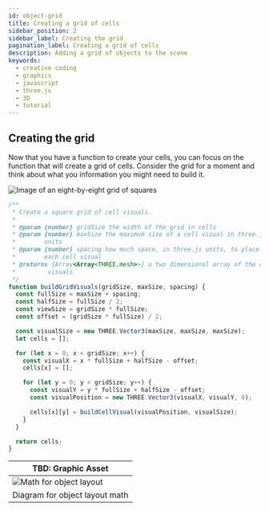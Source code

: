 ```yaml
---
id: object-grid
title: Creating a grid of cells
sidebar_position: 2
sidebar_label: Creating the grid
pagination_label: Creating a grid of cells
description: Adding a grid of objects to the scene
keywords:
  - creative coding
  - graphics
  - javascript
  - three.js
  - 3D
  - tutorial
---
```


## Creating the grid

Now that you have a function to create your cells, you can focus on the
function that will create a grid of cells. Consider the grid for a moment and
think about what you information you might need to build it.

![Image of an eight-by-eight grid of squares](./assets/square-grid.png "The grid")

```javascript
/**
 * Create a square grid of cell visuals.
 *
 * @param {number} gridSize the width of the grid in cells
 * @param {number} maxSize the maximum size of a cell visual in three.js
 *        units
 * @param {number} spacing how much space, in three.js units, to place between
 *        each cell visual
 * @returns {Array<Array<THREE.mesh>>} a two dimensional array of the cell
 *         visuals
 */
function buildGridVisuals(gridSize, maxSize, spacing) {
  const fullSize = maxSize + spacing;
  const halfSize = fullSize / 2;
  const viewSize = gridSize * fullSize;
  const offset = (gridSize * fullSize) / 2;

  const visualSize = new THREE.Vector3(maxSize, maxSize, maxSize);
  let cells = [];

  for (let x = 0; x < gridSize; x++) {
    const visualX = x * fullSize + halfSize - offset;
    cells[x] = [];

    for (let y = 0; y < gridSize; y++) {
      const visualY = y * fullSize + halfSize - offset;
      const visualPosition = new THREE.Vector3(visualX, visualY, 0);

      cells[x][y] = buildCellVisual(visualPosition, visualSize);
    }
  }

  return cells;
}
```

| TBD: Graphic Asset |
| -- |
| ![Math for object layout](../../static/img/asset-required.png "Math for object layout") |
| Diagram for object layout math |

